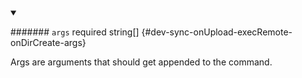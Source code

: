 
<details className="config-field" data-expandable="false" open>
<summary>

####### `args` <span className="config-field-required" data-required="false">required</span> <span className="config-field-type">string[]</span> <span className="config-field-default"></span> <span className="config-field-enum"></span> {#dev-sync-onUpload-execRemote-onDirCreate-args}

Args are arguments that should get appended to the command.

</summary>



</details>
